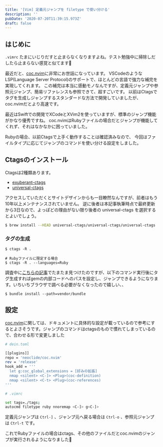 ```yaml
---
title: '[Vim] 定義元ジャンプを filetype で使い分ける'
description: ''
pubDate: '2020-07-20T11:39:15.973Z'
draft: false
---
```


## はじめに

`.vimrc` たまにいじりだすと止まらなくなりますよね。テスト勉強中に掃除しだしたら止まらない感覚と似てます🤔

最近だと、[coc.nvim](https://github.com/neoclide/coc.nvim)に非常にお世話になっています。
VSCodeのようなLSP(Language Server Protocol)のサポートで、ほとんどの言語で強力な補完を実現してくれます。
この補完は本当に感動モノなんですが、定義元ジャンプや参照元ジャンプ、簡易リファレンスも参照できて、超すごいです。
以前はCtagsでタグを生成しジャンプするスタンダードな方法で開発していましたが、coc.nvimだとより高速です。

最近はSwiftでの開発でXCodeとXVim2を使っていますが、標準のジャンプ機能がかなり優秀ですね。
coc.nvimはRubyファイルの場合だとジャンプが機能してくれず、それはなかなかに困っていました。

Rubyの場合、以前Ctagsで上手く動作することは確認済みなので、
今回はファイルタイプに応じてジャンプのコマンドを使い分ける設定をしました。

## Ctagsのインストール

Ctagsは2種類あります。

- [exuberant-ctags](http://ctags.sourceforge.net/)
- [universal-ctags](https://ctags.io/)

アクセスしていただくとサイトデザインからも一目瞭然なんですが、前者はもう10年以上メンテナンスされていません。
逆に後者は本記事執筆時点で最終更新から3日なので、よっぽどの理由がない限り後者の universal-ctags を選択するとよいでしょう。

``` bash
$ brew install --HEAD universal-ctags/universal-ctags/universal-ctags
```

### タグの生成

```
$ ctags -R .

# Rubyファイルに限定する場合
$ ctags -R . --languages=Ruby
```

調査中に[こちらの記事](https://dev.to/lucasprag/little-trick-to-use-ctags-to-jump-to-definition-even-inside-gems-like-rails-on-vim-244j)でたまたま見つけたのですが、以下のコマンド実行後にタグ生成すればgemの内部コードへのパスを設定し、ジャンプできるようになります。いちいちブラウザで調べる必要がなくなったので嬉しい、、

```
$ bundle install --path=vendor/bundle
```

## 設定

[coc.nvim](https://github.com/neoclide/coc.nvim)に関しては、ドキュメントに具体的な設定が載っているので参考にするとよさそうです。ジャンプのコマンドはctagsのもので慣れてしまっているので、合わせる形で変更しました

``` bash
# dein.toml

[[plugins]]
repo = 'neoclide/coc.nvim'
rev = 'release'
hook_add = '''
  let g:coc_global_extensions = [好みの拡張]
  nmap <silent> <C-]> <Plug>(coc-definition)
  nmap <silent> <C-t> <Plug>(coc-references)
'''

```

``` bash
# .vimrc

set tags=./tags;
autocmd filetype ruby nnoremap <C-]> g<C-]>

```

定義元ジャンプは `Ctrl-]` 、ジャンプ元へ戻る場合は `Ctrl-o` 、参照元ジャンプは `Ctrl-t` です。

これでRubyファイルの場合はctags、その他のファイルだとcoc.nvimのジャンプが実行されるようになりました🎉
